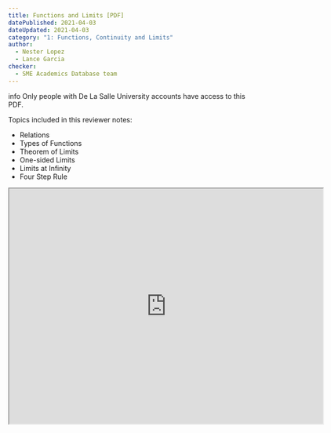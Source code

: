```yaml
---
title: Functions and Limits [PDF]
datePublished: 2021-04-03
dateUpdated: 2021-04-03
category: "1: Functions, Continuity and Limits"
author: 
  - Nester Lopez
  - Lance Garcia
checker: 
  - SME Academics Database team
---
```


<div role="alert" className="alert">
  <span class="material-symbols-outlined">info</span>
  <span>Only people with De La Salle University accounts have access to this PDF.</span>
</div>

Topics included in this reviewer notes:
* Relations 
* Types of Functions
* Theorem of Limits
* One-sided Limits
* Limits at Infinity
* Four Step Rule

<iframe src="https://drive.google.com/file/d/1COzICtCRvM3Lf8blDBMchAXb2TGuJgiO/preview" width="640" height="480" allow="autoplay"></iframe>
